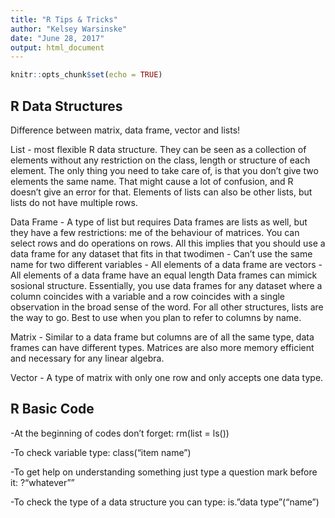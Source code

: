 ```yaml
---
title: "R Tips & Tricks"
author: "Kelsey Warsinske"
date: "June 28, 2017"
output: html_document
---
```


```r
knitr::opts_chunk$set(echo = TRUE)
```

## R Data Structures

Difference between matrix, data frame, vector and lists!

List - most flexible R data structure.  They can be seen as a collection of elements without any restriction on the class, length or structure of each element. The only thing you need to take care of, is that you don't give two elements the same name. That might cause a lot of confusion, and R doesn't give an error for that.  Elements of lists can also be other lists, but lists do not have multiple rows.  

Data Frame - A type of list but requires Data frames are lists as well, but they have a few restrictions: me of the behaviour of matrices. You can select rows and do operations on rows. All this implies that you should use a data frame for any dataset that fits in that twodimen
    - Can't use the same name for two different variables
    - All elements of a data frame are vectors
    - All elements of a data frame have an equal length
Data frames can mimick sosional structure. Essentially, you use data frames for any dataset where a column coincides with a variable and a row coincides with a single observation in the broad sense of the word. For all other structures, lists are the way to go.  Best to use when you plan to refer to columns by name.

Matrix - Similar to a data frame but columns are of all the same type, data frames can have different types.  Matrices are also more memory efficient and necessary for any linear algebra.  

Vector - A type of matrix with only one row and only accepts one data type. 


## R Basic Code 
-At the beginning of codes don't forget: rm(list = ls())

-To check variable type: class("item name")

-To get help on understanding something just type a question mark before it: ?"whatever""

-To check the type of a data structure you can type: is."data type"("name")

